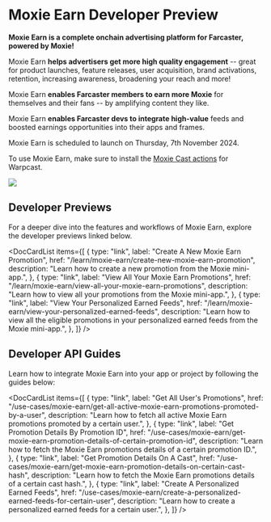 
# Moxie Earn Developer Preview

**Moxie Earn is a complete onchain advertising platform for Farcaster, powered by Moxie!**

Moxie Earn **helps advertisers get more high quality engagement** -- great for product launches, feature releases, user acquisition, brand activations, retention, increasing awareness, broadening your reach and more!

Moxie Earn **enables Farcaster members to earn more Moxie** for themselves and their fans -- by amplifying content they like.

Moxie Earn **enables Farcaster devs to integrate high-value** feeds and boosted earnings opportunities into their apps and frames.

Moxie Earn is scheduled to launch on Thursday, 7th November 2024.

To use Moxie Earn, make sure to install the [Moxie Cast actions](https://warpcast.com/~/add-cast-action?url=https%3A%2F%2Fmoxie-frames.airstack.xyz%2Fmca%2Faction) for Warpcast.

<div style={{textAlign: 'center'}}>

<img src="/img/moxie-earn/promote_frame.png" />

</div>

## Developer Previews

For a deeper dive into the features and workflows of Moxie Earn, explore the developer previews linked below.

<DocCardList
  items={[
    {
      type: "link",
      label: "Create A New Moxie Earn Promotion",
      href: "/learn/moxie-earn/create-new-moxie-earn-promotion",
      description:
        "Learn how to create a new promotion from the Moxie mini-app.",
    },
    {
      type: "link",
      label: "View All Your Moxie Earn Promotions",
      href: "/learn/moxie-earn/view-all-your-moxie-earn-promotions",
      description:
        "Learn how to view all your promotions from the Moxie mini-app.",
    },
    {
      type: "link",
      label: "View Your Personalized Earned Feeds",
      href: "/learn/moxie-earn/view-your-personalized-earned-feeds",
      description:
        "Learn how to view all the eligible promotions in your personalized earned feeds from the Moxie mini-app.",
    },
  ]}
/>

## Developer API Guides

Learn how to integrate Moxie Earn into your app or project by following the guides below:

<DocCardList
  items={[
    {
      type: "link",
      label: "Get All User's Promotions",
      href: "/use-cases/moxie-earn/get-all-active-moxie-earn-promotions-promoted-by-a-user",
      description:
        "Learn how to fetch all active Moxie Earn promotions promoted by a certain user.",
    },
    {
      type: "link",
      label: "Get Promotion Details By Promotion ID",
      href: "/use-cases/moxie-earn/get-moxie-earn-promotion-details-of-certain-promotion-id",
      description:
        "Learn how to fetch the Moxie Earn promotions details of a certain promotion ID.",
    },
    {
      type: "link",
      label: "Get Promotion Details On A Cast",
      href: "/use-cases/moxie-earn/get-moxie-earn-promotion-details-on-certain-cast-hash",
      description:
        "Learn how to fetch the Moxie Earn promotions details of a certain cast hash.",
    },
    {
      type: "link",
      label: "Create A Personalized Earned Feeds",
      href: "/use-cases/moxie-earn/create-a-personalized-earned-feeds-for-certain-user",
      description:
        "Learn how to create a personalized earned feeds for a certain user.",
    },
  ]}
/>
